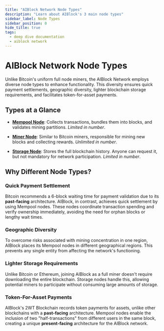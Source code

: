```yaml
---
title: "AIBlock Network Node Types"
description: "Learn about AIBlock's 3 main node types"
sidebar_label: Node Types
sidebar_position: 0
hide_title: true
tags:
  - deep dive documentation
  - aiblock network
---
```


# AIBlock Network Node Types

Unlike Bitcoin's uniform full node miners, the AIBlock Network employs diverse node types to enhance functionality. This diversity ensures quick payment settlements, geographic diversity, lighter blockchain storage requirements, and facilitates token-for-asset payments.

## Types at a Glance

- [**Mempool Node**](Mempool-Node): Collects transactions, bundles them into blocks, and validates mining partitions. *Limited in number*.

- [**Miner Node**](Miner-Node): Similar to Bitcoin miners, responsible for mining new blocks and collecting rewards. *Unlimited in number*.

- [**Storage Node**](Storage-Node): Stores the full blockchain history. Anyone can request it, but not mandatory for network participation. *Limited in number*.

## Why Different Node Types?

### Quick Payment Settlement

Bitcoin recommends a 6-block waiting time for payment validation due to its **past-facing** architecture. AIBlock, in contrast, achieves quick settlement by using Mempool nodes. These nodes coordinate transaction spending and verify ownership immediately, avoiding the need for orphan blocks or lengthy wait times.

### Geographic Diversity

To overcome risks associated with mining concentration in one region, AIBlock places its Mempool nodes in different geographical regions. This prevents any single entity from affecting the network's functioning.

### Lighter Storage Requirements

Unlike Bitcoin or Ethereum, joining AIBlock as a full miner doesn't require downloading the entire blockchain. Storage nodes handle this, allowing potential miners to participate without consuming large amounts of storage.

### Token-For-Asset Payments

AIBlock's 2WT Blockchain records token payments for assets, unlike other blockchains with a **past-facing** architecture. Mempool nodes enable the inclusion of two "half-transactions" from different users in the same block, creating a unique **present-facing** architecture for the AIBlock network.
